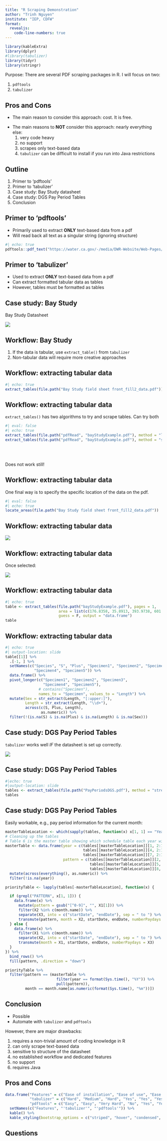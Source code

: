 ```yaml
---
title: "R Scraping Demonstration"
author: "Trinh Nguyen"
institute: "IEP, CDFW"
format: 
  revealjs:
    code-line-numbers: true
---
```


```r
library(kableExtra)
library(dplyr)
#library(tabulizer)
library(tidyr)
library(stringr)
```

Purpose: There are several PDF scraping packages in R. I will focus on two:

1.  `pdftools`
2.  `tabulizer`

## Pros and Cons

-   The main reason to consider this approach: cost. It is free.

::: incremental
-   The main reasons to **NOT** consider this approach: nearly everything else:
    1.  very code heavy
    2.  no support
    3.  scrapes only text-based data
    4.  `tabulizer` can be difficult to install if you run into Java restrictions
:::

## Outline

1.  Primer to 'pdftools'
2.  Primer to 'tabulizer'
3.  Case study: Bay Study datasheet
4.  Case study: DGS Pay Period Tables
5.  Conclusion

## Primer to 'pdftools'

-   Primarily used to extract **ONLY** text-based data from a pdf
-   Will read back all text as a singular string (ignoring structure)

```r
#| echo: true
pdftools::pdf_text("https://water.ca.gov/-/media/DWR-Website/Web-Pages/Programs/State-Water-Project/Operations-And-Maintenance/Files/Operations-Control-Office/Delta-Status-And-Operations/Delta-Operations-Daily-Summary.pdf")
```

## Primer to 'tabulizer'

-   Used to extract **ONLY** text-based data from a pdf
-   Can extract formatted tabular data as tables
-   However, tables must be formatted as tables

## Case study: Bay Study

Bay Study Datasheet

![](bayStudyExample_1.png)

## Workflow: Bay Study

1. If the data is tabular, use `extract_table()` from `tabulizer`
2. Non-tabular data will require more creative approaches

## Workflow: extracting tabular data

```r
#| echo: true
extract_tables(file.path("Bay Study field sheet front_fill2_data.pdf"))
```

## Workflow: extracting tabular data

`extract_tables()` has two algorithms to try and scrape tables. Can try both

```r
#| eval: false
#| echo: true
extract_tables(file.path("pdfRead", "bayStudyExample.pdf"), method = "lattice")
extract_tables(file.path("pdfRead", "bayStudyExample.pdf"), method = "stream")
```

<br/><br/>

::: {.fragment}
Does not work still!
:::

## Workflow: extracting tabular data

One final way is to specify the specific location of the data on the pdf.

```r
#| eval: false
#| echo: true
locate_areas(file.path("Bay Study field sheet front_fill2_data.pdf"))
```

## Workflow: extracting tabular data {.scrollable}

![](locateCoordinates.png)

## Workflow: extracting tabular data

Once selected:

![](locateCoordinatesResults.png)

## Workflow: extracting tabular data

```r
#| echo: true
table <- extract_tables(file.path("bayStudyExample.pdf"), pages = 1,
                        area = list(c(176.8358, 35.8913, 393.9738, 601.7659)), 
                        guess = F, output = "data.frame")
table
```

## Workflow: extracting tabular data 
```r
#| echo: true
#| output-location: slide
table[[1]] %>% 
  .[-1, ] %>% 
  setNames(c("Species", "S", "Plus", "Specimen1", "Specimen2", "Specimen3", 
             "Specimen4", "Specimen5")) %>% 
  data.frame() %>% 
  pivot_longer(c("Specimen1", "Specimen2", "Specimen3", 
                 "Specimen4", "Specimen5"),
               # contains("Specimen"), 
               names_to = "Specimen", values_to = "Length") %>% 
  mutate(Sex = str_extract(Length, "[:upper:]"),
         Length = str_extract(Length, "\\d+"),
         across(c(S, Plus, Length),
                as.numeric)) %>% 
  filter(!(is.na(S) & is.na(Plus) & is.na(Length) & is.na(Sex)))
```

## Case study: DGS Pay Period Tables

`tabulizer` works well *IF* the datasheet is set up correctly.

![](PayPeriodsDGS_1.png)

## Case study: DGS Pay Period Tables

```r
#|echo: true
#|output-location: slide
tables <- extract_tables(file.path("PayPeriodsDGS.pdf"), method = "stream")
tables
```

## Case study: DGS Pay Period Tables

Easily workable, e.g., pay period information for the current month:

```r
masterTableLocation <- which(sapply(tables, function(x) x[1, 1] == "Year"))
# Cleaning up the tables
# Table 6 is the master table showing which schedule table each year will follow:
masterTable <- data.frame(year = c(tables[[masterTableLocation]][1, 2:12], 
                                   tables[[masterTableLocation]][4, 2:12], 
                                   tables[[masterTableLocation]][7, 2:12]), 
                          pattern = c(tables[[masterTableLocation]][2, 2:12], 
                                      tables[[masterTableLocation]][5, 2:12], 
                                      tables[[masterTableLocation]][8, 2:12])) %>% 
  mutate(across(everything(), as.numeric)) %>% 
  filter(!is.na(year))

priorityTable <- lapply(tables[-masterTableLocation], function(x) {

  if (grepl("PATTERN", x[1, 1])) {
    data.frame(x) %>% 
      mutate(pattern = gsub("[^0-9]", "", X1[1])) %>% 
      filter(X2 %in% c(month.name)) %>% 
      separate(X3, into = c("startDate", "endDate"), sep = " to ") %>% 
      transmute(pattern, month = X2, startDate, endDate, numberPaydays = X4)
  } else {
    data.frame(x) %>% 
      filter(X1 %in% c(month.name)) %>% 
      separate(X2, into = c("startDate", "endDate"), sep = " to ") %>% 
      transmute(month = X1, startDate, endDate, numberPaydays = X3)
  }
}) %>% 
  bind_rows() %>% 
  fill(pattern, .direction = "down")

priorityTable %>% 
  filter(pattern == (masterTable %>%
                       filter(year == format(Sys.time(), "%Y")) %>% 
                       pull(pattern)),
         month == month.name[as.numeric(format(Sys.time(), "%m"))])
```

## Conclusion {.smaller}

- Possible
- Automate with `tabulizer` and `pdftools`

::: {.fragment}
However, there are major drawbacks:

::: {.incremental}
  1. requires a non-trivial amount of coding knowledge in R
  2. can only scrape text-based data
  3. sensitive to structure of the datasheet
  4. no established workflow and dedicated features
  5. no support
  6. requires Java

:::
:::

## Pros and Cons

```r
data.frame("Features" = c("Ease of installation", "Ease of use", "Ease of application", "Extract tables", "Extract text", "Automation", "Code Knowledge", "Recommend"),
           "tabulizer" = c("Hard", "Medium", "Hard", "Yes", "Yes", "Yes", "Medium High", "No"),
           "pdftools" = c("Easy", "Easy", "Very Hard", "No", "Yes", "Yes", "Very High", "Very No")) %>%
  setNames(c("Features", "'tabulizer'", "'pdftools'")) %>% 
  kable() %>% 
  kable_styling(bootstrap_options = c("striped", "hover", "condensed", "responsive"))
```

## Questions
